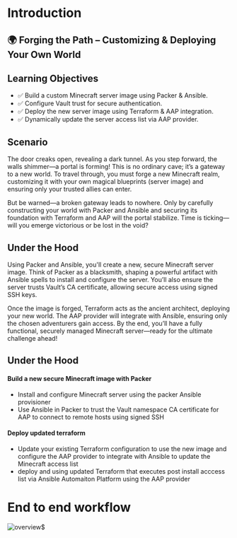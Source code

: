 # Introduction
## 🌍 Forging the Path – Customizing & Deploying Your Own World

## Learning Objectives

* ✅ Build a custom Minecraft server image using Packer & Ansible.
* ✅ Configure Vault trust for secure authentication.
* ✅ Deploy the new server image using Terraform & AAP integration.
* ✅ Dynamically update the server access list via AAP provider.


## Scenario
The door creaks open, revealing a dark tunnel. As you step forward, the walls shimmer—a portal is forming! This is no ordinary cave; it’s a gateway to a new world. To travel through, you must forge a new Minecraft realm, customizing it with your own magical blueprints (server image) and ensuring only your trusted allies can enter.

But be warned—a broken gateway leads to nowhere. Only by carefully constructing your world with Packer and Ansible and securing its foundation with Terraform and AAP will the portal stabilize. Time is ticking—will you emerge victorious or be lost in the void?

## Under the Hood
Using Packer and Ansible, you'll create a new, secure Minecraft server image. Think of Packer as a blacksmith, shaping a powerful artifact with Ansible spells to install and configure the server. You’ll also ensure the server trusts Vault’s CA certificate, allowing secure access using signed SSH keys.

Once the image is forged, Terraform acts as the ancient architect, deploying your new world. The AAP provider will integrate with Ansible, ensuring only the chosen adventurers gain access. By the end, you’ll have a fully functional, securely managed Minecraft server—ready for the ultimate challenge ahead!

## Under the Hood 

#### Build a new secure Minecraft image with Packer
* Install and configure Minecraft server using the packer Ansible provisioner
* Use Ansible in Packer to trust the Vault namespace CA certificate for AAP to connect to remote hosts using signed SSH

#### Deploy updated terraform 
* Update your existing Terraform configuration to use the new image and configure the AAP provider to integrate with Ansible to update the Minecraft access list 
* deploy and using updated Terraform that executes post install acccess list via Ansible Automaiton Platform using the AAP provider

# End to end workflow


![overview](https://dl.dropboxusercontent.com/scl/fi/0a4lksa3d6n5452xdi04s/overview.jpg?rlkey=bkforp2do2qrs8c26q69qk6ed&st=gjn263f4&dl=0)$